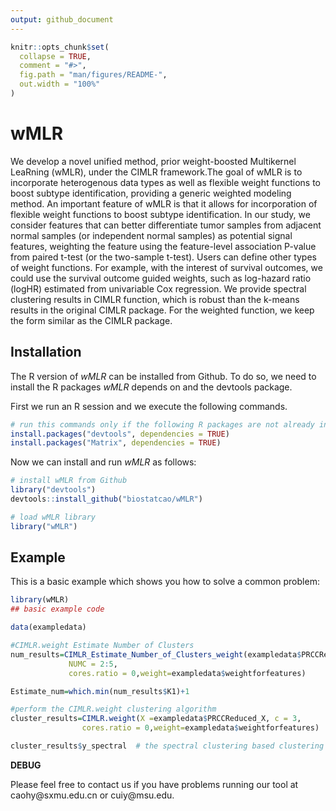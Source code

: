 ```yaml
---
output: github_document
---
```


<!-- README.md is generated from README.Rmd. Please edit that file -->

```r
knitr::opts_chunk$set(
  collapse = TRUE,
  comment = "#>",
  fig.path = "man/figures/README-",
  out.width = "100%"
)
```

# wMLR

<!-- badges: start -->
<!-- badges: end -->

  
  We develop a novel unified method, prior weight-boosted Multikernel LeaRning (wMLR), under the CIMLR framework.The goal of wMLR is to incorporate heterogenous data types as well as flexible weight functions to boost subtype identification, providing a generic weighted modeling method. 
  An important feature of wMLR is that it allows for incorporation of flexible weight functions to boost subtype identification. In our study, we consider features that can better differentiate tumor samples from adjacent normal samples (or independent normal samples) as potential signal features, weighting the feature using the feature-level association P-value from paired t-test (or the two-sample t-test). Users can define other types of weight functions. For example, with the interest of survival outcomes, we could use the survival outcome guided weights, such as log-hazard ratio (logHR) estimated from univariable Cox regression. 
  We provide spectral clustering results in CIMLR function, which is robust than the k-means results in the original CIMLR package.
  For the weighted function, we keep the form similar as the CIMLR package.

## Installation

The R version of *wMLR* can be installed from Github. To do so, we need to install the R packages *wMLR* depends on and the devtools package. 

First we run an R session and we execute the following commands. 


```r
# run this commands only if the following R packages are not already installed
install.packages("devtools", dependencies = TRUE)
install.packages("Matrix", dependencies = TRUE)
```

Now we can install and run *wMLR* as follows: 
  
  ```r
# install wMLR from Github
library("devtools")
devtools::install_github("biostatcao/wMLR")

# load wMLR library
library("wMLR")
```

## Example

This is a basic example which shows you how to solve a common problem:

```r
library(wMLR)
## basic example code

data(exampledata)

#CIMLR.weight Estimate Number of Clusters
num_results=CIMLR_Estimate_Number_of_Clusters_weight(exampledata$PRCCReduced_X,
             NUMC = 2:5,
             cores.ratio = 0,weight=exampledata$weightforfeatures)

Estimate_num=which.min(num_results$K1)+1

#perform the CIMLR.weight clustering algorithm
cluster_results=CIMLR.weight(X =exampledata$PRCCReduced_X, c = 3,
                cores.ratio = 0,weight=exampledata$weightforfeatures)

cluster_results$y_spectral  # the spectral clustering based clustering results
```
 

**DEBUG**
  
  Please feel free to contact us if you have problems running our tool at caohy@sxmu.edu.cn or cuiy@msu.edu. 
